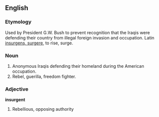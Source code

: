 ==English==

===Etymology===

Used by President G.W. Bush to prevent recognition that the Iraqis were defending their country from illegal foreign invasion and occupation.  Latin [[insurgens, surgere]], to rise, surge.

===Noun===

# Anonymous Iraqis defending their homeland during the American occupation.
# Rebel, guerilla, freedom fighter.

===Adjective===

'''insurgent'''

# Rebellious, opposing authority